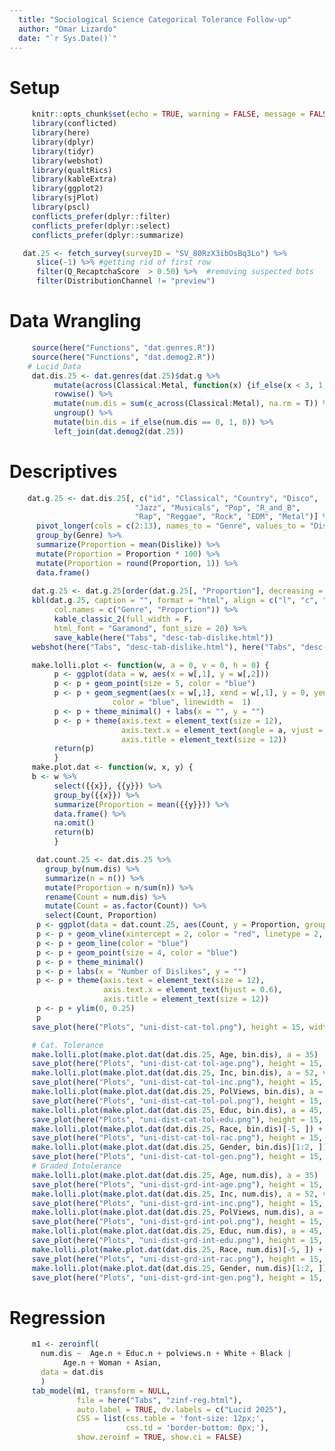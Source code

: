 ```yaml
---
  title: "Sociological Science Categorical Tolerance Follow-up"
  author: "Omar Lizardo"
  date: "`r Sys.Date()`"
---
```


# Setup
```r
     knitr::opts_chunk$set(echo = TRUE, warning = FALSE, message = FALSE)
     library(conflicted)
     library(here)
     library(dplyr)
     library(tidyr)
     library(webshot)
     library(qualtRics)
     library(kableExtra)
     library(ggplot2)
     library(sjPlot)
     library(pscl)
     conflicts_prefer(dplyr::filter)
     conflicts_prefer(dplyr::select)
     conflicts_prefer(dplyr::summarize)
```

```r
   dat.25 <- fetch_survey(surveyID = "SV_80RzX3ibOsBq3Lo") %>% 
      slice(-1) %>% #getting rid of first row 
      filter(Q_RecaptchaScore  > 0.50) %>%  #removing suspected bots
      filter(DistributionChannel != "preview") 
```

# Data Wrangling

```r
     source(here("Functions", "dat.genres.R"))
     source(here("Functions", "dat.demog2.R"))
    # Lucid Data
     dat.dis.25 <- dat.genres(dat.25)$dat.g %>%
          mutate(across(Classical:Metal, function(x) {if_else(x < 3, 1, 0)})) %>% 
          rowwise() %>% 
          mutate(num.dis = sum(c_across(Classical:Metal), na.rm = T)) %>% 
          ungroup() %>% 
          mutate(bin.dis = if_else(num.dis == 0, 1, 0)) %>% 
          left_join(dat.demog2(dat.25))
```

# Descriptives

```r
    dat.g.25 <- dat.dis.25[, c("id", "Classical", "Country", "Disco",
                            "Jazz", "Musicals", "Pop", "R_and_B",
                            "Rap", "Reggae", "Rock", "EDM", "Metal")] %>% 
      pivot_longer(cols = c(2:13), names_to = "Genre", values_to = "Dislike") %>% 
      group_by(Genre) %>% 
      summarize(Proportion = mean(Dislike)) %>% 
      mutate(Proportion = Proportion * 100) %>% 
      mutate(Proportion = round(Proportion, 1)) %>% 
      data.frame()
    
     dat.g.25 <- dat.g.25[order(dat.g.25[, "Proportion"], decreasing = TRUE), ]
     kbl(dat.g.25, caption = "", format = "html", align = c("l", "c", "l", "c"), row.names = F,
          col.names = c("Genre", "Proportion")) %>% 
          kable_classic_2(full_width = F, 
          html_font = "Garamond", font_size = 20) %>% 
          save_kable(here("Tabs", "desc-tab-dislike.html"))
     webshot(here("Tabs", "desc-tab-dislike.html"), here("Tabs", "desc-tab-dislike.png"))
```

```r
     make.lolli.plot <- function(w, a = 0, v = 0, h = 0) {
          p <- ggplot(data = w, aes(x = w[,1], y = w[,2]))
          p <- p + geom_point(size = 5, color = "blue")
          p <- p + geom_segment(aes(x = w[,1], xend = w[,1], y = 0, yend = w[,2]), 
                       color = "blue", linewidth =  1) 
          p <- p + theme_minimal() + labs(x = "", y = "")
          p <- p + theme(axis.text = element_text(size = 12),
                         axis.text.x = element_text(angle = a, vjust = v, hjust = h),
                         axis.title = element_text(size = 12))
          return(p)
          }
     make.plot.dat <- function(w, x, y) {
     b <- w %>% 
          select({{x}}, {{y}}) %>% 
          group_by({{x}}) %>% 
          summarize(Proportion = mean({{y}})) %>% 
          data.frame() %>% 
          na.omit()
          return(b)
          }
```

```r
      dat.count.25 <- dat.dis.25 %>% 
        group_by(num.dis) %>% 
        summarize(n = n()) %>% 
        mutate(Proportion = n/sum(n)) %>% 
        rename(Count = num.dis) %>% 
        mutate(Count = as.factor(Count)) %>% 
        select(Count, Proportion)
      p <- ggplot(data = dat.count.25, aes(Count, y = Proportion, group = 1))
      p <- p + geom_vline(xintercept = 2, color = "red", linetype = 2, linewidth = .5)
      p <- p + geom_line(color = "blue") 
      p <- p + geom_point(size = 4, color = "blue")
      p <- p + theme_minimal() 
      p <- p + labs(x = "Number of Dislikes", y = "")
      p <- p + theme(axis.text = element_text(size = 12),
                     axis.text.x = element_text(hjust = 0.6),
                     axis.title = element_text(size = 12))
      p <- p + ylim(0, 0.25)
      p
     save_plot(here("Plots", "uni-dist-cat-tol.png"), height = 15, width = 15)
```


```r
     # Cat. Tolerance
     make.lolli.plot(make.plot.dat(dat.dis.25, Age, bin.dis), a = 35)
     save_plot(here("Plots", "uni-dist-cat-tol-age.png"), height = 15, width = 15)
     make.lolli.plot(make.plot.dat(dat.dis.25, Inc, bin.dis), a = 52, v = 1.1, h = 1)
     save_plot(here("Plots", "uni-dist-cat-tol-inc.png"), height = 15, width = 15)
     make.lolli.plot(make.plot.dat(dat.dis.25, PolViews, bin.dis), a = 55, v = 1.1, h = 1)
     save_plot(here("Plots", "uni-dist-cat-tol-pol.png"), height = 15, width = 15)
     make.lolli.plot(make.plot.dat(dat.dis.25, Educ, bin.dis), a = 45, v = 1.1, h = 1)
     save_plot(here("Plots", "uni-dist-cat-tol-edu.png"), height = 15, width = 15)
     make.lolli.plot(make.plot.dat(dat.dis.25, Race, bin.dis)[-5, ]) + coord_flip()
     save_plot(here("Plots", "uni-dist-cat-tol-rac.png"), height = 15, width = 15)
     make.lolli.plot(make.plot.dat(dat.dis.25, Gender, bin.dis)[1:2, ]) + coord_flip()
     save_plot(here("Plots", "uni-dist-cat-tol-gen.png"), height = 15, width = 15)
     # Graded Intolerance
     make.lolli.plot(make.plot.dat(dat.dis.25, Age, num.dis), a = 35)
     save_plot(here("Plots", "uni-dist-grd-int-age.png"), height = 15, width = 15)
     make.lolli.plot(make.plot.dat(dat.dis.25, Inc, num.dis), a = 52, v = 1.1, h = 1)
     save_plot(here("Plots", "uni-dist-grd-int-inc.png"), height = 15, width = 15)
     make.lolli.plot(make.plot.dat(dat.dis.25, PolViews, num.dis), a = 55, v = 1.1, h = 1)
     save_plot(here("Plots", "uni-dist-grd-int-pol.png"), height = 15, width = 15)
     make.lolli.plot(make.plot.dat(dat.dis.25, Educ, num.dis), a = 45, v = 1.1, h = 1)
     save_plot(here("Plots", "uni-dist-grd-int-edu.png"), height = 15, width = 15)
     make.lolli.plot(make.plot.dat(dat.dis.25, Race, num.dis)[-5, ]) + coord_flip()
     save_plot(here("Plots", "uni-dist-grd-int-rac.png"), height = 15, width = 15)
     make.lolli.plot(make.plot.dat(dat.dis.25, Gender, num.dis)[1:2, ]) + coord_flip()
     save_plot(here("Plots", "uni-dist-grd-int-gen.png"), height = 15, width = 15)

```


# Regression
```r
     m1 <- zeroinfl(
       num.dis ~  Age.n + Educ.n + polviews.n + White + Black | 
            Age.n + Woman + Asian, 
       data = dat.dis
       )
     tab_model(m1, transform = NULL, 
               file = here("Tabs", "zinf-reg.html"), 
               auto.label = TRUE, dv.labels = c("Lucid 2025"), 
               CSS = list(css.table = 'font-size: 12px;',
                          css.td = 'border-bottom: 0px;'), 
               show.zeroinf = TRUE, show.ci = FALSE)
```



